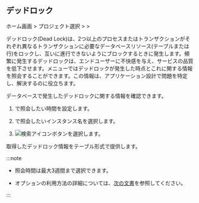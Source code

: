 ## デッドロック

ホーム画面 &gt; プロジェクト選択 &gt; <Cmdname sid="side_analysis" className="uitext" /> &gt; <Cmdname sid="side_deadLock" className="uitext" />

デッドロック(Dead Lock)は、2つ以上のプロセスまたはトランザクションがそれぞれ異なるトランザクションに必要なデータベースリソース(テーブルまたは行)をロックし、互いに進行できないようにブロックするときに発生します。頻繁に発生するデッドロックは、エンドユーザーに不快感を与え、サービスの品質を低下させます。<Cmdname sid="side_deadLock" className="uitext" />メニューではデッドロックが発生した時点とこれに関する情報を照会することができます。この情報は、アプリケーション設計で問題を特定し、解決するのに役立ちます。

<ProdImg img='db-deadlock-basic.png' desc='デッドロック' />

データベースで発生したデッドロックに関する情報を確認できます。

1. <Cmdname sid="time" className="uitext" />で照会したい時間を設定します。

2. <Cmdname sid="instance" className="uitext" />で照会したいインスタンス名を選択します。

3. ![検索アイコン](/img/ico-btn-search.png)ボタンを選択します。

取得したデッドロック情報をテーブル形式で提供します。

:::note

- 照会時間は最大3週間まで選択できます。

- <Cmdname sid="time" className="uitext" />オプションの利用方法の詳細については、[次の文書](usage-ui#timeselector)を参照してください。

:::
